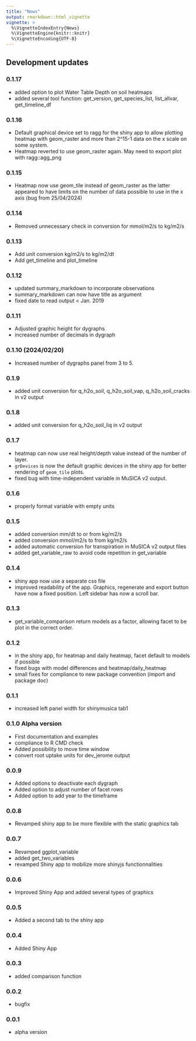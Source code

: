 ```yaml
---
title: "News"
output: rmarkdown::html_vignette
vignette: >
  %\VignetteIndexEntry{News}
  %\VignetteEngine{knitr::knitr}
  %\VignetteEncoding{UTF-8}
---
```


<link rel="stylesheet" href="https://use.fontawesome.com/releases/v5.0.13/css/all.css" integrity="sha384-DNOHZ68U8hZfKXOrtjWvjxusGo9WQnrNx2sqG0tfsghAvtVlRW3tvkXWZh58N9jp" crossorigin="anonymous">

## <i class="fas fa-code"></i> Development updates
### 0.1.17
  * added option to plot Water Table Depth on soil heatmaps  
  * added several tool function: get_version, get_species_list, 
  list_allvar, get_timeline_df

### 0.1.16
  * Default graphical device set to ragg for the shiny app to allow plotting 
  heatmap with geom_raster and more than 2^15-1 data on the x scale on some system.
  * Heatmap reverted to use geom_raster again. May need to export plot with ragg::agg_png

### 0.1.15 
  * Heatmap now use geom_tile instead of geom_raster as the latter appeared 
  to have limits on the number of data possible to use in the x axis 
  (bug from 25/04/2024)
  
### 0.1.14
  * Removed unnecessary check in conversion for mmol/m2/s to kg/m2/s

### 0.1.13
  * Add unit conversion kg/m2/s to kg/m2/dt
  * Add get_timeline and plot_timeline 
  
### 0.1.12
  * updated summary_markdown to incorporate observations
  * summary_markdown can now have title as argument
  * fixed date to read output < Jan. 2019

### 0.1.11
  * Adjusted graphic height for dygraphs
  * increased number of decimals in dygraph

### 0.1.10 (2024/02/20)
  * Increased number of dygraphs panel from 3 to 5.

### 0.1.9
  * added unit conversion for q_h2o_soil, q_h2o_soil_vap, q_h2o_soil_cracks in v2 output
  
### 0.1.8
  * added unit conversion for q_h2o_soil_liq in v2 output
  
### 0.1.7
  * heatmap can now use real height/depth value instead of the number of layer.
  * `grDevices` is now the default graphic devices in the shiny app for better 
  rendering of `geom_tile` plots.
  * fixed bug with time-independent variable in MuSICA v2 output.

### 0.1.6
  * properly format variable with empty units

### 0.1.5
  * added conversion mm/dt to or from kg/m2/s
  * added conversion mmol/m2/s to from kg/m2/s
  * added automatic conversion for transpiration in MuSICA v2 output files
  * added get_variable_raw to avoid code repetition in get_variable

### 0.1.4
  * shiny app now use a separate css file
  * improved readability of the app. Graphics, regenerate and export button have
  now a fixed position. Left sidebar has now a scroll bar.
  
### 0.1.3
  * get_variable_comparison return models as a factor, allowing facet to be plot 
  in the correct order.
  
### 0.1.2
  * in the shiny app, for heatmap and daily heatmap, facet default to models if possible
  * fixed bugs with model differences and heatmap/daily_heatmap
  * small fixes for compliance to new package convention (import and package doc)

### 0.1.1
  * increased left panel width for shinymusica tab1


### 0.1.0 Alpha version
  * First documentation and examples
  * compliance to R CMD check
  * Added possibility to move time window
  * convert root uptake units for dev_jerome output

### 0.0.9
  * Added options to deactivate each dygraph
  * Added option to adjust number of facet rows
  * Added option to add year to the timeframe

### 0.0.8
  * Revamped shiny app to be more flexible with the static graphics tab

### 0.0.7
  * Revamped ggplot_variable
  * added get_two_variables
  * revamped Shiny app to mobilize more shinyjs functionnalities

### 0.0.6
  * Improved Shiny App and added several types of graphics

### 0.0.5
  * Added a second tab to the shiny app
  
### 0.0.4
  * Added Shiny App
  
### 0.0.3
  * added comparison function
  
### 0.0.2 
  * bugfix
  
### 0.0.1 
  * alpha version